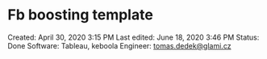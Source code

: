 # Fb boosting template

Created: April 30, 2020 3:15 PM
Last edited: June 18, 2020 3:46 PM
Status: Done
Software: Tableau, keboola
Engineer: tomas.dedek@glami.cz